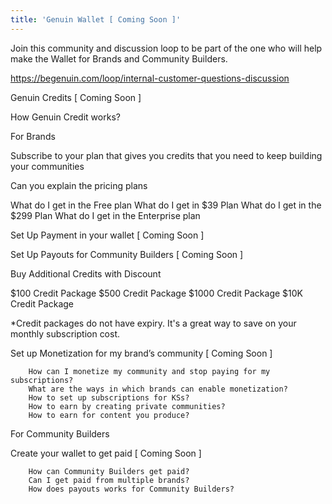 ```yaml
---
title: 'Genuin Wallet [ Coming Soon ]'
--- 
```


Join this community and discussion loop to be part of the one who will help make the Wallet for Brands and Community Builders. 

https://begenuin.com/loop/internal-customer-questions-discussion

Genuin Credits [ Coming Soon ] 

How Genuin Credit works? 


For Brands


Subscribe to your plan that gives you credits that you need to keep building your communities

Can you explain the pricing plans 
		
What do I get in the Free plan
		What do I get in $39 Plan
		What do I get in the $299 Plan 
		What do I get in the Enterprise plan






 
Set Up Payment in your wallet [ Coming Soon ] 


Set Up Payouts for Community Builders [ Coming Soon ]		

Buy Additional Credits with Discount

$100 Credit Package 
$500 Credit Package 
$1000 Credit Package 
$10K Credit Package

*Credit packages do not have expiry. It's a great way to save on your monthly subscription cost. 

Set up Monetization for my brand’s community [ Coming Soon ] 

		How can I monetize my community and stop paying for my subscriptions? 
		What are the ways in which brands can enable monetization? 
		How to set up subscriptions for KSs? 
		How to earn by creating private communities? 
		How to earn for content you produce? 

For Community Builders

Create your wallet to get paid [ Coming Soon ] 
		
		How can Community Builders get paid? 
		Can I get paid from multiple brands? 
		How does payouts works for Community Builders? 